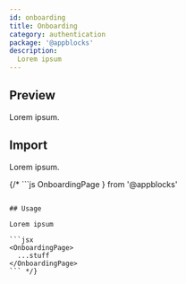 ```yaml
---
id: onboarding
title: Onboarding
category: authentication
package: '@appblocks'
description:
  Lorem ipsum
---
```


## Preview

Lorem ipsum.

## Import

Lorem ipsum.


{/* ```js
  OnboardingPage
} from '@appblocks'
```

## Usage

Lorem ipsum

```jsx
<OnboardingPage>
  ...stuff
</OnboardingPage>
``` */}
